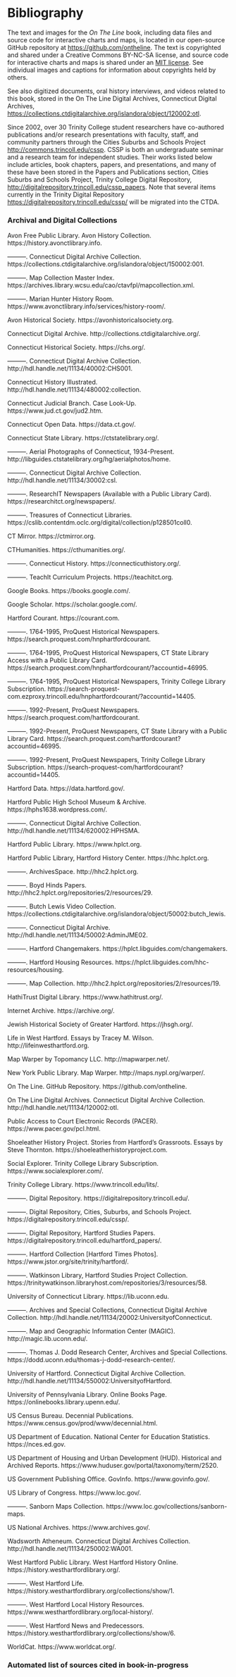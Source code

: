 # Bibliography

The text and images for the _On The Line_ book, including data files and source code for interactive charts and maps, is located in our open-source GitHub repository at <https://github.com/ontheline>. The text is copyrighted and shared under a Creative Commons BY-NC-SA license, and source code for interactive charts and maps is shared under an [MIT license](https://choosealicense.com/licenses/mit/). See individual images and captions for information about copyrights held by others.

<!-- TODO: list GitHub repos by individual name, and emphasize that they also contain historical sources (scanned documents, maps, spreadsheets, geodata, etc.) -->

See also digitized documents, oral history interviews, and videos related to this book, stored in the On The Line Digital Archives, Connecticut Digital Archives, <https://collections.ctdigitalarchive.org/islandora/object/120002:otl>.

Since 2002, over 30 Trinity College student researchers have co-authored publications and/or research presentations with faculty, staff, and community partners through the Cities Suburbs and Schools Project <http://commons.trincoll.edu/cssp>. CSSP is both an undergraduate seminar and a research team for independent studies. Their works listed below include articles, book chapters, papers, and presentations, and many of these have been stored in the Papers and Publications section, Cities Suburbs and Schools Project, Trinity College Digital Repository, <http://digitalrepository.trincoll.edu/cssp_papers>. Note that several items currently in the Trinity Digital Repository <https://digitalrepository.trincoll.edu/cssp/> will be migrated into the CTDA.

### Archival and Digital Collections {-}

<!-- TODO: split into archival collections and newspaper collections; for the latter, add introduction to explain that this research project improved dramatically with the advent of digitized newspapers with full-text search. However, researchers need to be aware of limitations on what is and *is not* included. 

First, only some newspapers have been digitized at this point, such as the Hartford Courant, which appears in different databases... explain... Prior to this, our research team received special permission to access the Hartford Courant newspaper clippings collection. By contrast, the Hartford Times daily newspaper is not yet digitized... we relied primarily on a partial index of news stories compiled by Hartford Public Library staff, currently in a card catalog cabinet at the Hartford History Center. Best years? See also digitized newspapers in LOC Chronicling Newspapers project and individual public libraries listed below.

Second, even when a newspaper has been digitized, it does not necessarily include all of its content. We first had access to the Hartford Courant Historical newspaper digitized by ProQuest. Years later, we discovered that the version of the Hartford Courant digitized by Newspapers.com included more content that does not appear in the ProQuest version, such as local news stories for suburban towns (printed only in later editions for distribution to outlying areas) and features in the *Northeast* magazine. We also relied on microfilm editions of the Hartford Courant for more extensive coverage. -->

<!-- REMINDER - save all archival+digital collections in Zotero as web pages. Create main entries with author (institution), and when necessary add titles (collection names), and add URLs, with no accessed dates. Insert asterisk for title to force main entry above sub entries. Select all and copy as biblio with Chicago style. Paste below and find/replace in buffer to remove curly quotation marks, remove asterisk, and replace comma-no-date with period, and replace period-space-period with single-period. Manually add line breaks -->

Avon Free Public Library. Avon History Collection. https://history.avonctlibrary.info.

———. Connecticut Digital Archive Collection. https://collections.ctdigitalarchive.org/islandora/object/150002:001.

———. Map Collection Master Index. https://archives.library.wcsu.edu/cao/ctavfpl/mapcollection.xml.

———. Marian Hunter History Room. https://www.avonctlibrary.info/services/history-room/.

Avon Historical Society. https://avonhistoricalsociety.org.

Connecticut Digital Archive. http://collections.ctdigitalarchive.org/.

Connecticut Historical Society. https://chs.org/.

———. Connecticut Digital Archive Collection. http://hdl.handle.net/11134/40002:CHS001.

Connecticut History Illustrated. http://hdl.handle.net/11134/480002:collection.

Connecticut Judicial Branch. Case Look-Up. https://www.jud.ct.gov/jud2.htm.

Connecticut Open Data. https://data.ct.gov/.

Connecticut State Library. https://ctstatelibrary.org/.

———. Aerial Photographs of Connecticut, 1934-Present. http://libguides.ctstatelibrary.org/hg/aerialphotos/home.

———. Connecticut Digital Archive Collection. http://hdl.handle.net/11134/30002:csl.

———. ResearchIT Newspapers (Available with a Public Library Card). https://researchitct.org/newspapers/.

———. Treasures of Connecticut Libraries. https://cslib.contentdm.oclc.org/digital/collection/p128501coll0.

CT Mirror. https://ctmirror.org.

CTHumanities. https://cthumanities.org/.

———. Connecticut History. https://connecticuthistory.org/.

———. TeachIt Curriculum Projects. https://teachitct.org.

Google Books. https://books.google.com/.

Google Scholar. https://scholar.google.com/.

Hartford Courant. https://courant.com.

———. 1764-1995, ProQuest Historical Newspapers. https://search.proquest.com/hnphartfordcourant.

———. 1764-1995, ProQuest Historical Newspapers, CT State Library Access with a Public Library Card. https://search.proquest.com/hnphartfordcourant/?accountid=46995.

———. 1764-1995, ProQuest Historical Newspapers, Trinity College Library Subscription. https://search-proquest-com.ezproxy.trincoll.edu/hnphartfordcourant/?accountid=14405.

———. 1992-Present, ProQuest Newspapers. https://search.proquest.com/hartfordcourant.

———. 1992-Present, ProQuest Newspapers, CT State Library with a Public Library Card. https://search.proquest.com/hartfordcourant?accountid=46995.

———. 1992-Present, ProQuest Newspapers, Trinity College Library Subscription. https://search-proquest-com/hartfordcourant?accountid=14405.

Hartford Data. https://data.hartford.gov/.

Hartford Public High School Museum & Archive. https://hphs1638.wordpress.com/.

———. Connecticut Digital Archive Collection. http://hdl.handle.net/11134/620002:HPHSMA.

Hartford Public Library. https://www.hplct.org.

Hartford Public Library, Hartford History Center. https://hhc.hplct.org.

———. ArchivesSpace. http://hhc2.hplct.org.

———. Boyd Hinds Papers. http://hhc2.hplct.org/repositories/2/resources/29.

———. Butch Lewis Video Collection. https://collections.ctdigitalarchive.org/islandora/object/50002:butch_lewis.

———. Connecticut Digital Archive. http://hdl.handle.net/11134/50002:AdminJME02.

———. Hartford Changemakers. https://hplct.libguides.com/changemakers.

———. Hartford Housing Resources. https://hplct.libguides.com/hhc-resources/housing.

———. Map Collection. http://hhc2.hplct.org/repositories/2/resources/19.

HathiTrust Digital Library. https://www.hathitrust.org/.

Internet Archive. https://archive.org/.

Jewish Historical Society of Greater Hartford. https://jhsgh.org/.

Life in West Hartford. Essays by Tracey M. Wilson. http://lifeinwesthartford.org.

Map Warper by Topomancy LLC. http://mapwarper.net/.

New York Public Library. Map Warper. http://maps.nypl.org/warper/.

On The Line. GitHub Repository. https://github.com/ontheline.

On The Line Digital Archives. Connecticut Digital Archive Collection. http://hdl.handle.net/11134/120002:otl.

Public Access to Court Electronic Records (PACER). https://www.pacer.gov/pcl.html.

Shoeleather History Project. Stories from Hartford’s Grassroots. Essays by Steve Thornton. https://shoeleatherhistoryproject.com.

Social Explorer. Trinity College Library Subscription. https://www.socialexplorer.com/.

Trinity College Library. https://www.trincoll.edu/lits/.

———. Digital Repository. https://digitalrepository.trincoll.edu/.

———. Digital Repository, Cities, Suburbs, and Schools Project. https://digitalrepository.trincoll.edu/cssp/.

———. Digital Repository, Hartford Studies Papers. https://digitalrepository.trincoll.edu/hartford_papers/.

———. Hartford Collection [Hartford Times Photos]. https://www.jstor.org/site/trinity/hartford/.

———. Watkinson Library, Hartford Studies Project Collection. https://trinitywatkinson.libraryhost.com/repositories/3/resources/58.

University of Connecticut Library. https://lib.uconn.edu.

———. Archives and Special Collections, Connecticut Digital Archive Collection. http://hdl.handle.net/11134/20002:UniversityofConnecticut.

———. Map and Geographic Information Center (MAGIC). http://magic.lib.uconn.edu/.

———. Thomas J. Dodd Research Center, Archives and Special Collections. https://dodd.uconn.edu/thomas-j-dodd-research-center/.

University of Hartford. Connecticut Digital Archive Collection. http://hdl.handle.net/11134/550002:UniversityofHartford.

University of Pennsylvania Library. Online Books Page. https://onlinebooks.library.upenn.edu/.

US Census Bureau. Decennial Publications. https://www.census.gov/prod/www/decennial.html.

US Department of Education. National Center for Education Statistics. https://nces.ed.gov.

US Department of Housing and Urban Development (HUD). Historical and Archived Reports. https://www.huduser.gov/portal/taxonomy/term/2520.

US Government Publishing Office. GovInfo. https://www.govinfo.gov/.

US Library of Congress. https://www.loc.gov/.

———. Sanborn Maps Collection. https://www.loc.gov/collections/sanborn-maps.

US National Archives. https://www.archives.gov/.

Wadsworth Atheneum. Connecticut Digital Archives Collection. http://hdl.handle.net/11134/250002:WA001.

West Hartford Public Library. West Hartford History Online. https://history.westhartfordlibrary.org/.

———. West Hartford Life. https://history.westhartfordlibrary.org/collections/show/1.

———. West Hartford Local History Resources. https://www.westhartfordlibrary.org/local-history/.

———. West Hartford News and Predecessors. https://history.westhartfordlibrary.org/collections/show/6.

WorldCat. https://www.worldcat.org/.

### Automated list of sources cited in book-in-progress {-}
